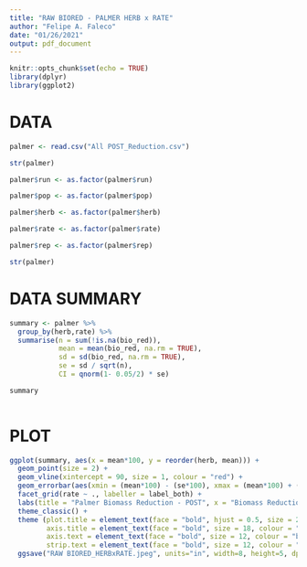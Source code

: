 ```yaml
---
title: "RAW BIORED - PALMER HERB x RATE"
author: "Felipe A. Faleco"
date: "01/26/2021"
output: pdf_document
---
```


```r

knitr::opts_chunk$set(echo = TRUE)
library(dplyr)
library(ggplot2)

```


# DATA

```r

palmer <- read.csv("All POST_Reduction.csv")

str(palmer)

palmer$run <- as.factor(palmer$run)

palmer$pop <- as.factor(palmer$pop)

palmer$herb <- as.factor(palmer$herb)

palmer$rate <- as.factor(palmer$rate)

palmer$rep <- as.factor(palmer$rep)

str(palmer)

```


# DATA SUMMARY

```r

summary <- palmer %>% 
  group_by(herb,rate) %>% 
  summarise(n = sum(!is.na(bio_red)), 
            mean = mean(bio_red, na.rm = TRUE), 
            sd = sd(bio_red, na.rm = TRUE),
            se = sd / sqrt(n),
            CI = qnorm(1- 0.05/2) * se)

summary
            
```


# PLOT

```r

ggplot(summary, aes(x = mean*100, y = reorder(herb, mean))) + 
  geom_point(size = 2) + 
  geom_vline(xintercept = 90, size = 1, colour = "red") +
  geom_errorbar(aes(xmin = (mean*100) - (se*100), xmax = (mean*100) + (se*100), width = 0.2)) + 
  facet_grid(rate ~ ., labeller = label_both) +
  labs(title = "Palmer Biomass Reduction - POST", x = "Biomass Reduction (%)", y = "Herbicide") + 
  theme_classic() + 
  theme (plot.title = element_text(face = "bold", hjust = 0.5, size = 20, colour = "darkgreen"), 
         axis.title = element_text(face = "bold", size = 18, colour = "darkgreen"), 
         axis.text = element_text(face = "bold", size = 12, colour = "black"),
         strip.text = element_text(face = "bold", size = 12, colour = "black")) +
  ggsave("RAW BIORED_HERBxRATE.jpeg", units="in", width=8, height=5, dpi=600)

```

